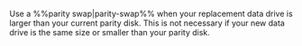 Use a %%parity swap|parity-swap%% when your replacement data drive is larger than your current parity disk. This is not necessary if your new data drive is the same size or smaller than your parity disk.
